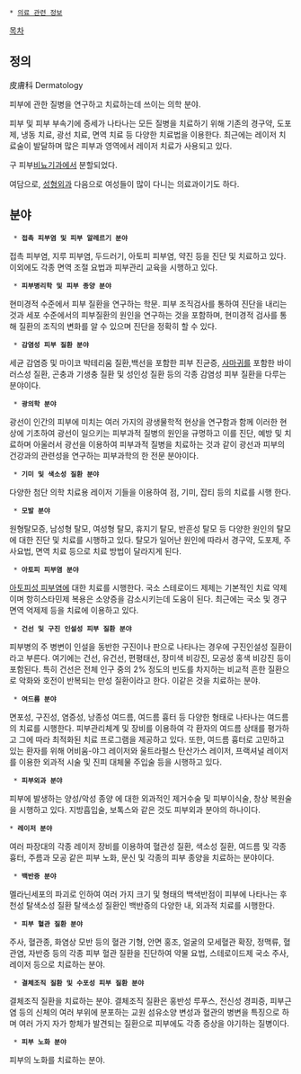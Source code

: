  * [[의료 관련 정보]]

[[목차]]
== 정의 ==
皮膚科 
Dermatology

피부에 관한 질병을 연구하고 치료하는데 쓰이는 의학 분야.

피부 및 피부 부속기에 증세가 나타나는 모든 질병을 치료하기 위해 기존의 경구약, 도포제, 냉동 치료, 광선 치료, 면역 치료 등 다양한 치료법을 이용한다. 최근에는 레이저 치료술이 발달하며 많은 피부과 영역에서 레이저 치료가 사용되고 있다.

구 피부[[비뇨기과]]에서 분할되었다. 

여담으로, [[성형외과]] 다음으로 여성들이 많이 다니는 의료과이기도 하다. 

== 분야 == 
  * '''접촉 피부염 및 피부 알레르기 분야'''
접촉 피부염, 지루 피부염, 두드러기, 아토피 피부염, 약진 등을 진단 및 치료하고 있다. 이외에도 각종 면역 조절 요법과 피부관리 교육을 시행하고 있다. 

  * '''피부병리학 및 피부 종양 분야'''
현미경적 수준에서 피부 질환을 연구하는 학문. 피부 조직검사를 통하여 진단을 내리는 것과 세포 수준에서의 피부질환의 원인을 연구하는 것을 포함하며, 현미경적 검사를 통해 질환의 조직의 변화를 알 수 있으며 진단을 정확히 할 수 있다. 

  * '''감염성 피부 질환 분야'''
세균 감염증 및 마이코 박테리움 질환,백선을 포함한 피부 진균증, [[사마귀]]를 포함한 바이러스성 질환, 곤충과 기생충 질환 및 성인성 질환 등의 각종 감염성 피부 질환을 다루는 분야이다. 

  * '''광의학 분야'''
광선이 인간의 피부에 미치는 여러 가지의 광생물학적 현상을 연구함과 함께 이러한 현상에 기초하여 광선이 일으키는 피부과적 질병의 원인을 규명하고 이를 진단, 예방 및 치료하며 아울러서 광선을 이용하여 피부과적 질병을 치료하는 것과 같이 광선과 피부의 건강과의 관련성을 연구하는 피부과학의 한 전문 분야이다. 

  * '''기미 및 색소성 질환 분야'''
다양한 첨단 의학 치료용 레이저 기들을 이용하여 점, 기미, 잡티 등의 치료를 시행 한다. 

  * '''모발 분야'''
원형탈모증, 남성형 탈모, 여성형 탈모, 휴지기 탈모, 반흔성 탈모 등 다양한 원인의 탈모에 대한 진단 및 치료를 시행하고 있다. 탈모가 일어난 원인에 따라서 경구약, 도포제, 주사요법, 면역 치료 등으로 치료 방법이 달라지게 된다. 

  * '''아토피 피부염 분야'''
[[아토피성 피부염]]에 대한 치료를 시행한다. 국소 스테로이드 제제는 기본적인 치료 약제이며 항히스타민제 복용은 소양증을 감소시키는데 도움이 된다. 최근에는 국소 및 경구 면역 억제제 등을 치료에 이용하고 있다.

  * '''건선 및 구진 인설성 피부 질환 분야'''
피부병의 주 병변이 인설을 동반한 구진이나 판으로 나타나는 경우에 구진인설성 질환이라고 부른다. 여기에는 건선, 유건선, 편평태선, 장미색 비강진, 모공성 홍색 비강진 등이 포함된다. 특히 건선은 전체 인구 중의 2% 정도의 빈도를 차지하는 비교적 흔한 질환으로 악화와 호전이 반복되는 만성 질환이라고 한다. 이같은 것을 치료하는 분야.

  * '''여드름 분야'''
면포성, 구진성, 염증성, 낭종성 여드름, 여드름 흉터 등 다양한 형태로 나타나는 여드름의 치료를 시행한다. 피부관리체계 및 장비를 이용하여 각 환자의 여드름 상태를 평가하고 그에 따라 최적화된 치료 프로그램을 제공하고 있다. 또한, 여드름 흉터로 고민하고 있는 환자를 위해 어비움-야그 레이저와 울트라펄스 탄산가스 레이저, 프랙셔널 레이저를 이용한 외과적 시술 및 진피 대체물 주입술 등을 시행하고 있다. 

  * '''피부외과 분야''' 
피부에 발생하는 양성/악성 종양 에 대한 외과적인 제거수술 및 피부이식술, 창상 복원술을 시행하고 있다. 지방흡입술, 보톡스와 같은 것도 피부외과 분야의 하나이다.

 * '''레이저 분야'''
여러 파장대의 각종 레이저 장비를 이용하여 혈관성 질환, 색소성 질환, 여드름 및 각종 흉터, 주름과 모공 같은 피부 노화, 문신 및 각종의 피부 종양을 치료하는 분야이다. 

  * '''백반증 분야'''
멜라닌세포의 파괴로 인하여 여러 가지 크기 및 형태의 백색반점이 피부에 나타나는 후천성 탈색소성 질환 탈색소성 질환인 백반증의 다양한 내, 외과적 치료를 시행한다. 

  * '''피부 혈관 질환 분야'''
주사, 혈관종, 화염상 모반 등의 혈관 기형, 안면 홍조, 얼굴의 모세혈관 확장, 정맥류, 혈관염, 자반증 등의 각종 피부 혈관 질환을 진단하여 약물 요법, 스테로이드제 국소 주사, 레이저 등으로 치료하는 분야.

  * '''결체조직 질환 및 수포성 피부 질환 분야'''
결체조직 질환을 치료하는 분야. 결체조직  질환은 홍반성 루푸스, 전신성 경피증, 피부근염 등의 신체의 여러 부위에 분포하는 교원 섬유소양 변성과 혈관의 병변을 특징으로 하며 여러 가지 자가 항체가 발견되는 질환으로 피부에도 각종 증상을 야기하는 질병이다.

  * '''피부 노화 분야'''
피부의 노화를 치료하는 분야.
